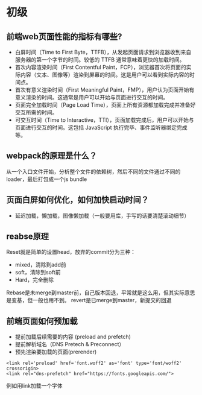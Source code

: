 # 初级
## 前端web页面性能的指标有哪些?
* 白屏时间（Time to First Byte，TTFB），从发起页面请求到浏览器收到来自服务器的第一个字节的时间。较低的 TTFB 通常意味着更快的加载时间。
* 首次内容渲染时间（First Contentful Paint，FCP），浏览器首次将页面的实际内容（文本、图像等）渲染到屏幕的时间。这是用户可以看到实际内容的时间点。
* 首次有意义渲染时间（First Meaningful Paint，FMP），用户认为页面开始有意义渲染的时间。这通常是用户可以开始与页面进行交互的时间。
* 页面完全加载时间（Page Load Time），页面上所有资源都加载完成并准备好交互所需的时间。
* 可交互时间（Time to Interactive，TTI），页面加载完成后，用户可以开始与页面进行交互的时间。这包括 JavaScript 执行完毕、事件监听器绑定完成等。
## webpack的原理是什么？
从一个入口文件开始，分析整个文件的依赖树，然后不同的文件通过不同的loader，最后打包成一个js bundle
## 页面白屏如何优化，如何加快启动时间？
* 延迟加载，懒加载，图像懒加载（一般要用库，手写的话要清楚滚动细节）


## reabse原理

Reset就是简单的设置head，放弃的commit分为三种：
* mixed，清除到add前
* soft，清除到soft前
* Hard，完全删除

Rebase是未merge到master前，自己版本回退，平常就是这么用，但其实际意思是变基，但一般也用不到。
revert是已merge到master，新提交的回退

## 前端页面如何预加载
* 提前加载后续需要的内容 (preload and prefetch)
* 提前解析域名（DNS Pretech & Preconnect）
* 预先渲染要加载的页面(prerender)

```
<link rel='preload' href='font.woff2' as='font' type='font/woff2' crossorigin>
<link rel="dns-prefetch" href="https://fonts.googleapis.com/"> 
```
例如用link加载一个字体